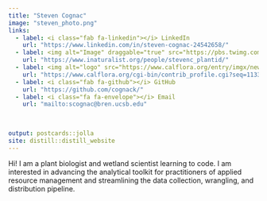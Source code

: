 ---
title: "Steven Cognac"
image: "steven_photo.png"
links:
  - label: <i class="fab fa-linkedin"></i> LinkedIn
    url: "https://www.linkedin.com/in/steven-cognac-24542658/"
  - label: <img alt="Image" draggable="true" src="https://pbs.twimg.com/profile_images/1192176416256745472/5uis_66j_400x400.jpg" width="22" height="22" border ="0" class="css-9pa8cd"> iNaturalist
    url: "https://www.inaturalist.org/people/stevenc_plantid/"
  - label: <img alt="logo" src="https://www.calflora.org/entry/imgx/newsun100dk.gif" width="22" height="22" border="0"></i> Calflora
    url: "https://www.calflora.org/cgi-bin/contrib_profile.cgi?seq=113317"
  - label: <i class="fab fa-github"></i> GitHub
    url: "https://github.com/cognack/"
  - label: <i class="fa fa-envelope"></i> Email
    url: "mailto:scognac@bren.ucsb.edu"

    
    
output: postcards::jolla
site: distill::distill_website
---


Hi! I am a plant biologist and wetland scientist learning to code.  I am interested in advancing the analytical toolkit for practitioners of applied resource management and streamlining the data collection, wrangling, and distribution pipeline.



